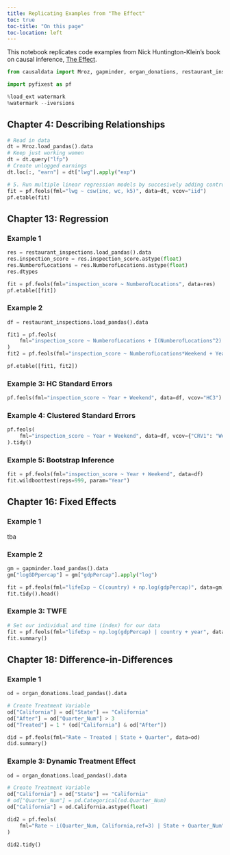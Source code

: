 ```yaml
---
title: Replicating Examples from "The Effect"
toc: true
toc-title: "On this page"
toc-location: left
---
```


This notebook replicates code examples from Nick Huntington-Klein's book on causal inference, [The Effect](https://theeffectbook.net/).


```python
from causaldata import Mroz, gapminder, organ_donations, restaurant_inspections

import pyfixest as pf

%load_ext watermark
%watermark --iversions
```


## Chapter 4: Describing Relationships


```python
# Read in data
dt = Mroz.load_pandas().data
# Keep just working women
dt = dt.query("lfp")
# Create unlogged earnings
dt.loc[:, "earn"] = dt["lwg"].apply("exp")

# 5. Run multiple linear regression models by succesively adding controls
fit = pf.feols(fml="lwg ~ csw(inc, wc, k5)", data=dt, vcov="iid")
pf.etable(fit)
```

## Chapter 13: Regression

### Example 1


```python
res = restaurant_inspections.load_pandas().data
res.inspection_score = res.inspection_score.astype(float)
res.NumberofLocations = res.NumberofLocations.astype(float)
res.dtypes

fit = pf.feols(fml="inspection_score ~ NumberofLocations", data=res)
pf.etable([fit])
```


### Example 2


```python
df = restaurant_inspections.load_pandas().data

fit1 = pf.feols(
    fml="inspection_score ~ NumberofLocations + I(NumberofLocations^2) + Year", data=df
)
fit2 = pf.feols(fml="inspection_score ~ NumberofLocations*Weekend + Year", data=df)

pf.etable([fit1, fit2])
```



### Example 3: HC Standard Errors


```python
pf.feols(fml="inspection_score ~ Year + Weekend", data=df, vcov="HC3").summary()
```


### Example 4: Clustered Standard Errors


```python
pf.feols(
    fml="inspection_score ~ Year + Weekend", data=df, vcov={"CRV1": "Weekend"}
).tidy()
```

### Example 5: Bootstrap Inference


```python
fit = pf.feols(fml="inspection_score ~ Year + Weekend", data=df)
fit.wildboottest(reps=999, param="Year")
```


## Chapter 16: Fixed Effects

### Example 1

tba

### Example 2


```python
gm = gapminder.load_pandas().data
gm["logGDPpercap"] = gm["gdpPercap"].apply("log")

fit = pf.feols(fml="lifeExp ~ C(country) + np.log(gdpPercap)", data=gm)
fit.tidy().head()
```


### Example 3: TWFE


```python
# Set our individual and time (index) for our data
fit = pf.feols(fml="lifeExp ~ np.log(gdpPercap) | country + year", data=gm)
fit.summary()
```


## Chapter 18: Difference-in-Differences

### Example 1


```python
od = organ_donations.load_pandas().data

# Create Treatment Variable
od["California"] = od["State"] == "California"
od["After"] = od["Quarter_Num"] > 3
od["Treated"] = 1 * (od["California"] & od["After"])

did = pf.feols(fml="Rate ~ Treated | State + Quarter", data=od)
did.summary()
```


### Example 3: Dynamic Treatment Effect


```python
od = organ_donations.load_pandas().data

# Create Treatment Variable
od["California"] = od["State"] == "California"
# od["Quarter_Num"] = pd.Categorical(od.Quarter_Num)
od["California"] = od.California.astype(float)

did2 = pf.feols(
    fml="Rate ~ i(Quarter_Num, California,ref=3) | State + Quarter_Num", data=od
)

did2.tidy()
```
